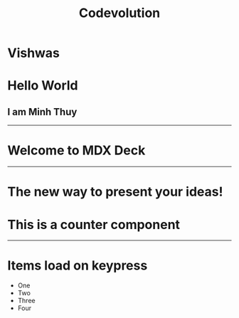 

<Header>

# Codevolution

</Header>

<Footer>

# Vishwas

</Footer>

# Hello World

## I am Minh Thuy

---

# Welcome to MDX Deck

---

# The new way to present your ideas!

# This is a counter component

<Counter />

---

# Items load on keypress

<Steps>

- One
- Two
- Three
- Four

</Steps>
